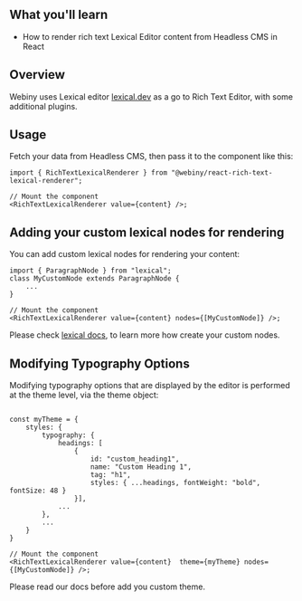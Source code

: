 
## What you'll learn

  - How to render rich text Lexical Editor content from Headless CMS in React



## Overview

Webiny uses Lexical editor [lexical.dev](https://lexical.dev) as a go to Rich Text Editor, with some additional plugins.
## Usage

Fetch your data from Headless CMS, then pass it to the component like this:

```tsx
import { RichTextLexicalRenderer } from "@webiny/react-rich-text-lexical-renderer";

// Mount the component
<RichTextLexicalRenderer value={content} />;
```

## Adding your custom lexical nodes for rendering

You can add custom lexical nodes for rendering your content:

```tsx
import { ParagraphNode } from "lexical";
class MyCustomNode extends ParagraphNode {
    ...
}

// Mount the component
<RichTextLexicalRenderer value={content} nodes={[MyCustomNode]} />;
```

Please check [lexical docs](https://lexical.dev/docs/concepts/nodes), to learn more how create your custom nodes. 

## Modifying Typography Options

Modifying typography options that are displayed by the editor is performed at the theme level, via the theme object:

```tsx

const myTheme = {
    styles: {
        typography: {
            headings: [
                {
                    id: "custom_heading1",
                    name: "Custom Heading 1",
                    tag: "h1",
                    styles: { ...headings, fontWeight: "bold", fontSize: 48 }
                }],
            ...
        },
        ...
    }
}

// Mount the component
<RichTextLexicalRenderer value={content}  theme={myTheme} nodes={[MyCustomNode]} />;
```

<Alert type="success" title="What you'll learn">
  Please <Link href={"https://www.webiny.com/docs/page-builder/theming/theme-object"} target={"_blank"}>read our docs</Link> before add you custom theme.
</Alert>
